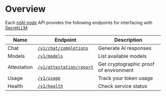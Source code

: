 # Overview

Each [nilAI node](/network#nilai-nodes) API provides the following endpoints for interfacing with [SecretLLM](/build/secretLLM/overview):

| Name | Endpoint | Description |
|----------|----------|-------------|
| Chat | [`/v1/chat/completions`](/api/nilai/chat-completion-v-1-chat-completions-post) | Generate AI responses |
| Models | [`/v1/models`](/api/nilai/get-models-v-1-models-get) | List available models |
| Attestation | [`/v1/attestation/report`](/api/nilai/get-attestation-v-1-attestation-report-get) | Get cryptographic proof of environment |
| Usage | [`/v1/usage`](/api/nilai/get-usage-v-1-usage-get) | Track your token usage |
| Health | [`/v1/health`](/api/nilai/health-check-v-1-health-get) | Check service status |